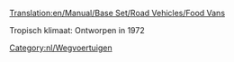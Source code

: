 [[Translation:en/Manual/Base Set/Road Vehicles/Food Vans]]

{{nl/Wegvoertuig|name     = Foster Voedselwagen
  |img      = Foster_Food_Van.png
  |price    = £4.592 (€9.184)  
  |speed    = 30 mph (48 km/h)
  |annual   = £421 (€842)
  |designed = 1935
  |life     = 15
  |capacity = 17 ton voedsel
}}
{{nl/Wegvoertuig|name     = Perry Voedselwagen
  |img      = Perry_Food_Van.png
  |price    = £5.494 (€10.988)  
  |speed    = 55 mph (88 km/h)
  |annual   = £787 (€1.574)
  |designed = 1971
  |life     = 15
  |capacity = 20 ton voedsel
}}
Tropisch klimaat: Ontworpen in 1972

{{nl/Wegvoertuig|name     = Chippy Voedselwagen
  |img      = Chippy_Food_Van.png
  |price    = £5.904 (11.808)  
  |speed    = 70 mph (112 km/h)
  |annual   = £1.125 (€2.250)
  |designed = 2004
  |life     = 15
  |capacity = 22 ton voedsel
}}

[[Category:nl/Wegvoertuigen]]